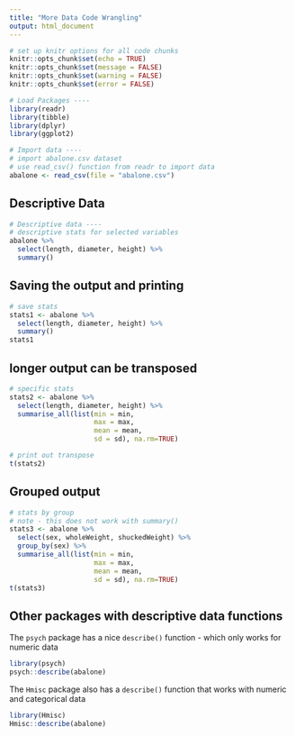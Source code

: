 ```yaml
---
title: "More Data Code Wrangling"
output: html_document
---
```


```r
# set up knitr options for all code chunks
knitr::opts_chunk$set(echo = TRUE)
knitr::opts_chunk$set(message = FALSE)
knitr::opts_chunk$set(warning = FALSE)
knitr::opts_chunk$set(error = FALSE)

# Load Packages ----
library(readr)
library(tibble)
library(dplyr)
library(ggplot2)

# Import data ----
# import abalone.csv dataset
# use read_csv() function from readr to import data
abalone <- read_csv(file = "abalone.csv")
```

## Descriptive Data

```r
# Descriptive data ----
# descriptive stats for selected variables
abalone %>% 
  select(length, diameter, height) %>% 
  summary()
```

## Saving the output and printing 

```r
# save stats
stats1 <- abalone %>% 
  select(length, diameter, height) %>% 
  summary()
stats1
```

## longer output can be transposed

```r
# specific stats
stats2 <- abalone %>%
  select(length, diameter, height) %>%
  summarise_all(list(min = min, 
                     max = max, 
                     mean = mean, 
                     sd = sd), na.rm=TRUE)

# print out transpose
t(stats2)
```

## Grouped output

```r
# stats by group
# note - this does not work with summary()
stats3 <- abalone %>%
  select(sex, wholeWeight, shuckedWeight) %>%
  group_by(sex) %>%
  summarise_all(list(min = min, 
                     max = max, 
                     mean = mean, 
                     sd = sd), na.rm=TRUE)
t(stats3)

```

## Other packages with descriptive data functions

The `psych` package has a nice `describe()` function - which only works for numeric data

```r
library(psych)
psych::describe(abalone)
```

The `Hmisc` package also has a `describe()` function that works with numeric and categorical data

```r
library(Hmisc)
Hmisc::describe(abalone)
```

